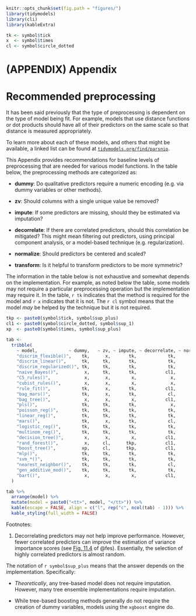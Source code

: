 ```r
knitr::opts_chunk$set(fig.path = "figures/")
library(tidymodels)
library(cli)
library(kableExtra)

tk <- symbol$tick
x  <- symbol$times
cl <- symbol$circle_dotted
```

# (APPENDIX) Appendix {-} 

# Recommended preprocessing {#pre-proc-table}

It has been said previously that the type of preprocessing is dependent on the type of model being fit. For example, models that use distance functions or dot products should have all of their predictors on the same scale so that distance is measured appropriately. 

To learn more about each of these models, and others that might be available, a linked list can be found at [`tidymodels.org/find/parsnip`](https://www.tidymodels.org/find/parsnip/). 

This Appendix provides recommendations for baseline levels of preprocessing that are needed for various model functions. In the table below, the preprocessing methods are categorized as: 

 * **dummy**: Do qualitative predictors require a numeric encoding (e.g. via dummy variables or other methods). 
 
 * **zv**: Should columns with a single unique value be removed? 
 
 * **impute**: If some predictors are missing, should they be estimated via imputation? 
 
 * **decorrelate**: If there are correlated predictors, should this correlation be mitigated? This might mean filtering out predictors, using principal component analysis, or a model-based technique (e.g. regularization). 
  
 * **normalize**: Should predictors be centered and scaled? 
 
 * **transform**: Is it helpful to transform predictors to be more symmetric? 

The information in the table below is not exhaustive and somewhat depends on the implementation. For example, as noted below the table, some models may not require a particular preprocessing operation but the implementation may require it. In the table, `r tk` indicates that the method is required for the model and `r x` indicates that it is not. The `r cl` symbol means that the model _may_ be helped by the technique but it is not required.

```r
tkp <- paste0(symbol$tick, symbol$sup_plus)
cl1 <- paste0(symbol$circle_dotted, symbol$sup_1)
xp  <- paste0(symbol$times, symbol$sup_plus)

tab <- 
  tribble(
    ~ model,            ~ dummy,   ~ zv, ~ impute, ~ decorrelate, ~ normalize, ~ transform, 
    "discrim_flexible()",    tk,      x,       tk,            tk,           x,          cl,
    "discrim_linear()",      tk,     tk,       tk,            tk,           x,          cl,
    "discrim_regularized()", tk,     tk,       tk,            tk,           x,          cl,
    "naive_Bayes()",          x,     tk,       tk,           cl1,           x,           x,
    "C5_rules()",             x,      x,        x,             x,           x,           x,
    "cubist_rules()",         x,      x,        x,             x,           x,           x,
    "rule_fit()",            tk,      x,       tk,           cl1,          tk,           x,
    "bag_mars()",            tk,      x,       tk,            cl,           x,          cl,
    "bag_tree()",             x,      x,        x,           cl1,           x,           x,
    "pls()",                 tk,     tk,       tk,             x,          tk,          tk,
    "poisson_reg()",         tk,     tk,       tk,            tk,           x,          cl,
    "linear_reg()",          tk,     tk,       tk,            tk,           x,          cl,
    "mars()",                tk,      x,       tk,            cl,           x,          cl,
    "logistic_reg()",        tk,     tk,       tk,            tk,           x,          cl,
    "multinom_reg()",        tk,     tk,       tk,            tk,          xp,          cl,
    "decision_tree()",        x,      x,        x,           cl1,           x,           x,
    "rand_forest()",          x,     cl,      tkp,           cl1,           x,           x,
    "boost_tree()",          xp,     cl,      tkp,           cl1,           x,           x,
    "mlp()",                 tk,     tk,       tk,            tk,          tk,          tk,
    "svm_*()",               tk,     tk,       tk,            tk,          tk,          tk,
    "nearest_neighbor()",    tk,     tk,       tk,            cl,          tk,          tk,
    "gen_additive_mod()",    tk,     tk,       tk,            tk,           x,          cl,
    "bart()",                 x,      x,        x,           cl1,           x,           x
  ) 

tab %>% 
  arrange(model) %>% 
  mutate(model = paste0("<tt>", model, "</tt>")) %>% 
  kable(escape = FALSE, align = c("l", rep("c", ncol(tab) - 1))) %>% 
  kable_styling(full_width = FALSE)
```

Footnotes: 

1. Decorrelating predictors may not help improve performance. However, fewer correlated predictors can improve the estimation of variance importance scores (see [Fig. 11.4](https://bookdown.org/max/FES/recursive-feature-elimination.html#fig:greedy-rf-imp) of @fes). Essentially, the selection of highly correlated predictors is almost random. 

The notation of `r symbol$sup_plus` means that the answer depends on the implementation. Specifically: 

 * _Theoretically_, any tree-based model does not require imputation. However, many tree ensemble implementations require imputation. 
 
 * While tree-based boosting methods generally do not require the creation of dummy variables, models using the `xgboost` engine do. 

